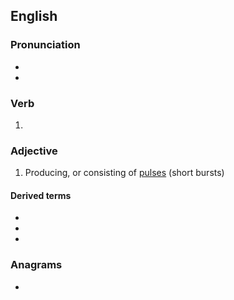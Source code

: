==English==

===Pronunciation===
* {{IPA|en|/pʌlst/}}
* {{rhymes|en|ʌlst|s=1}}

===Verb===
{{head|en|verb form}}

# {{en-past of|pulse}}

===Adjective===
{{en-adj|-}}

# Producing, or consisting of [[pulse]]s (short bursts)

====Derived terms====
* {{l|en|pulsed column}}
* {{l|en|pulsed Doppler}}
* {{l|en|pulsed energy weapon}}

===Anagrams===
* {{anagrams|en|a=delpsu|plused}}